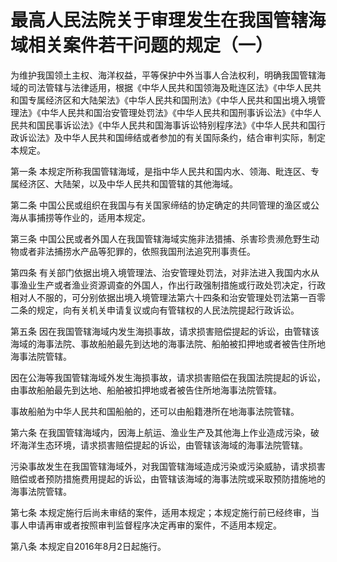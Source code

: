 # 最高人民法院关于审理发生在我国管辖海域相关案件若干问题的规定（一）

  

为维护我国领土主权、海洋权益，平等保护中外当事人合法权利，明确我国管辖海域的司法管辖与法律适用，根据《中华人民共和国领海及毗连区法》《中华人民共和国专属经济区和大陆架法》《中华人民共和国刑法》《中华人民共和国出境入境管理法》《中华人民共和国治安管理处罚法》《中华人民共和国刑事诉讼法》《中华人民共和国民事诉讼法》《中华人民共和国海事诉讼特别程序法》《中华人民共和国行政诉讼法》及中华人民共和国缔结或者参加的有关国际条约，结合审判实际，制定本规定。

第一条 本规定所称我国管辖海域，是指中华人民共和国内水、领海、毗连区、专属经济区、大陆架，以及中华人民共和国管辖的其他海域。

第二条 中国公民或组织在我国与有关国家缔结的协定确定的共同管理的渔区或公海从事捕捞等作业的，适用本规定。

第三条 中国公民或者外国人在我国管辖海域实施非法猎捕、杀害珍贵濒危野生动物或者非法捕捞水产品等犯罪的，依照我国刑法追究刑事责任。

第四条 有关部门依据出境入境管理法、治安管理处罚法，对非法进入我国内水从事渔业生产或者渔业资源调查的外国人，作出行政强制措施或行政处罚决定，行政相对人不服的，可分别依据出境入境管理法第六十四条和治安管理处罚法第一百零二条的规定，向有关机关申请复议或向有管辖权的人民法院提起行政诉讼。

第五条 因在我国管辖海域内发生海损事故，请求损害赔偿提起的诉讼，由管辖该海域的海事法院、事故船舶最先到达地的海事法院、船舶被扣押地或者被告住所地海事法院管辖。

因在公海等我国管辖海域外发生海损事故，请求损害赔偿在我国法院提起的诉讼，由事故船舶最先到达地、船舶被扣押地或者被告住所地海事法院管辖。

事故船舶为中华人民共和国船舶的，还可以由船籍港所在地海事法院管辖。

第六条 在我国管辖海域内，因海上航运、渔业生产及其他海上作业造成污染，破坏海洋生态环境，请求损害赔偿提起的诉讼，由管辖该海域的海事法院管辖。

污染事故发生在我国管辖海域外，对我国管辖海域造成污染或污染威胁，请求损害赔偿或者预防措施费用提起的诉讼，由管辖该海域的海事法院或采取预防措施地的海事法院管辖。

第七条 本规定施行后尚未审结的案件，适用本规定；本规定施行前已经终审，当事人申请再审或者按照审判监督程序决定再审的案件，不适用本规定。

第八条 本规定自2016年8月2日起施行。